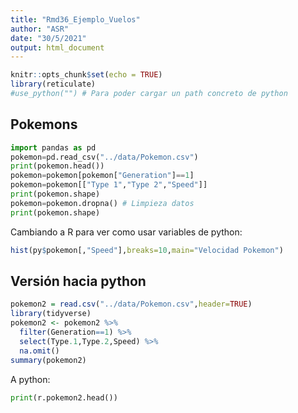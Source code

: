 ```yaml
---
title: "Rmd36_Ejemplo_Vuelos"
author: "ASR"
date: "30/5/2021"
output: html_document
---
```


```r
knitr::opts_chunk$set(echo = TRUE)
library(reticulate)
#use_python("") # Para poder cargar un path concreto de python
```

## Pokemons
```python
import pandas as pd
pokemon=pd.read_csv("../data/Pokemon.csv")
print(pokemon.head())
pokemon=pokemon[pokemon["Generation"]==1]
pokemon=pokemon[["Type 1","Type 2","Speed"]]
print(pokemon.shape)
pokemon=pokemon.dropna() # Limpieza datos
print(pokemon.shape)
```

Cambiando a R para ver como usar variables de python:
```r
hist(py$pokemon[,"Speed"],breaks=10,main="Velocidad Pokemon")
```


## Versión hacia python
```r
pokemon2 = read.csv("../data/Pokemon.csv",header=TRUE)
library(tidyverse)
pokemon2 <- pokemon2 %>% 
  filter(Generation==1) %>% 
  select(Type.1,Type.2,Speed) %>% 
  na.omit()
summary(pokemon2)
```

A python:
```python
print(r.pokemon2.head())
```

